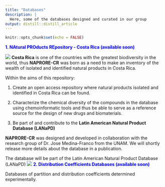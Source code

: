 ```yaml
---
title: "Databases"
description: |
  Here, some of the databases designed and curated in our group
output: distill::distill_article
---
```


```r
knitr::opts_chunk$set(echo = FALSE)
```
<span style="color: blue;">
**1. NAtural PROducts REpository - Costa Rica (available soon)**
</span>

![](naprore.png)
**Costa Rica** is one of the countries with the greatest biodiversity in the world, thus **NAPRORE-CR** was born as a need to make an inventory of the wealth of isolated and identified natural products in Costa Rica.

Within the aims of this repository:

1. Create an open access repository where natural products isolated and identified in Costa Rica can be found.

2. Characterize the chemical diversity of the compounds in the database using chemoinformatic tools and thus be able to serve as a reference source for the design of new drugs and biomaterials.

2. Be part of and contribute to the **Latin American Natural Product Database (LANaPD)**

**NAPRORE-CR** was designed and developed in collaboration with the research group of Dr. Jose Medina-Franco from the UNAM. We will shortly release more details about the database in a publication.

The database will be part of the Latin American Natural Product Database (LANaPD)
![](lanapd.png)
<span style="color: blue;">
**2. Distribution Coefficients Databases (available soon)**
</span>

Databases of partition and distribution coefficients determined experimentally. 
